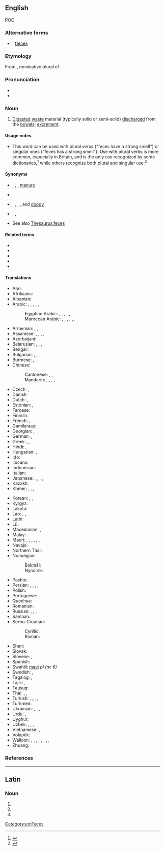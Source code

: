 {{also|fèces}}
==English==
{{wikipedia}}

POO
===Alternative forms===
* {{l|en|faeces}} {{qualifier|British}}, [[fæces]] {{qualifier|archaic}}

===Etymology===
From {{etyl|la|en}} {{m|la|faecēs}}, nominative plural of {{m|la|faex||residue, dregs}}.

===Pronunciation===
* {{IPA|/ˈfiːsiːz/|lang=en}}
* {{rhymes|iːsiːz|lang=en}}

===Noun===
{{en-plural noun}} {{tcx|North American|lang=en}}

# [[digested|Digested]] [[waste]] material (typically solid or semi-solid) [[discharge]]d from the [[bowel]]s; [[excrement]].

====Usage notes====
* This word can be used with plural verbs ("feces have a strong smell") or singular ones ("feces has a strong smell"). Use with plural verbs is more common, especially in Britain, and is the only use recognized by some dictionaries,<ref>{{R:Dictionary.com}}</ref> while others recognize both plural and singular use.<ref>{{R:TheFreeDictionary}}</ref>

====Synonyms====
* {{sense|discharged animal waste}} {{l|en|excrement}}, {{l|en|faecal matter}}, {{l|en|guano}} {{qualifier|of birds or bats only}}, [[manure]] {{qualifier|not used of human faeces}}
* {{l|en|night soil}} {{qualifier|euphemistic}}
* {{l|en|doo}}, {{l|en|poo}}, {{l|en|poop}}, {{l|en|boo-boo}}, and [[doody]] {{qualifier|euphemistic or hypocoristic}}
* {{l|en|crap}}, {{l|en|shit}}, {{l|en|turd}}, {{l|en|log}} {{qualifier|vulgar}}
* See also [[Thesaurus:feces]]

====Related terms====
* {{l|en|defecate}}
* {{l|en|fecal}}
* {{l|en|feceate}}
* {{l|en|feculence}}
* {{l|en|feculent}}

====Translations====
{{trans-top-see|digested waste material discharged from the bowels|poo|shit|stool}}
* Aari: {{t|aiw|tóoni}}
* Afrikaans: {{t|af|ontlasting}}
* Albanian: {{t|sq|feçe|f}}
* Arabic: {{t|ar|بِرَاز|m}}, {{t|ar|سَلْح|m}}, {{t+|ar|زُبْل|m}} {{qualifier|of animals}}, {{t|ar|رَوُث|m}} {{qualifier|of animals}}, {{t|ar|بَعْر|m}} {{qualifier|of animals}}, {{t|ar|فَضَلَات|f-p}}
*: Egyptian Arabic: {{t|arz|براز|m-p|tr=burāz}}, {{t|arz|فضلات|f-p|tr=faḍalāt}}, {{t|arz|زبل|m|tr=zebl|sc=Arab}} {{qualifier|of birds}}, {{t|arz|جلة|f|tr=gela|sc=Arab}} {{qualifier|of livestock}}, {{t|arz|خرا|m|tr=ḵara|sc=Arab}} {{qualifier|vulgar}}, {{t|arz|كاكا|f|tr=kaka|sc=Arab}} {{qualifier|childish}}
*: Moroccan Arabic: {{t|ary|جروج|tr=ḵruj}} {{qualifier|polite}}, {{t|ary|كاكا|tr=kaka}} {{qualifier|childish}}, {{t|ary|زبل|tr=zbel}} {{qualifier|somewhat vulgar}}, {{t|ary|بزق|tr=bzaq}} {{qualifier|of birds}}, {{t|ary|بريو|tr=berriw}} {{qualifier|of sheep, camels}}, {{t|ary|خضار|tr=xedar}} {{qualifier|of bovines}}, {{t|ary|رود|tr=roud}} {{qualifier|of equines}}
* Armenian: {{t+|hy|կղանք}}, {{t+|hy|կղկղանք}}, {{t+|hy|արտաթորանք}}
* Assamese: {{t|as|হগা}}, {{t|as|গু}}, {{t|as|পাইখেনা}}, {{t|as|শৌচ}}, {{t|as|মল}}
* Azerbaijani: {{t|az|nəcis}}
* Belarusian: {{t|be|фека́ліі|f-p|sc=Cyrl}}, {{t|be|спаражне́ння|n-p|sc=Cyrl}}, {{t|be|экскрыме́нты|m-p|sc=Cyrl}}, {{t|be|кал|m|sc=Cyrl}}
* Bengali: {{t|bn|টাট্টী}}
* Bulgarian: {{t|bg|фека́лии|f-p|sc=Cyrl}}, {{t+|bg|екскреме́нти|m-p|sc=Cyrl}}, {{t|bg|изпражнение|alt=изпражне́ния|n-p}}
* Burmese: {{t|my|ချေး|sc=Mymr}}, {{t+|my|မစင်|sc=Mymr}}
* Chinese:
*: Cantonese: {{t|yue|屎|tr=si2|sc=Hani}}, {{t|yue|糞便}}, {{t|yue|粪便|tr=fan3 bin6}}
*: Mandarin: {{t+|cmn|糞|sc=Hani}}, {{t+|cmn|粪|tr=fèn|sc=Hani}}, {{t+|cmn|糞便|sc=Hani}}, {{t+|cmn|粪便|tr=fènbiàn|sc=Hani}}, {{t+|cmn|屎|tr=shǐ|sc=Hani}}
* Czech: {{t+|cs|stolice|f}}, {{t+|cs|výkal|m}}
* Danish: {{t+|da|afføring|c}}
* Dutch: {{t+|nl|faeces|p}}, {{t+|nl|uitwerpselen|n}}
* Estonian: {{t|et|fekaalid|p}}, {{t+|et|roe}}
* Faroese: {{t|fo|skarn|n}}
* Finnish: {{t+|fi|uloste}}
* French: {{t+|fr|fèces|f-p}}, {{t+|fr|excrément|m}}
* Gamilaraay: {{t|kld|guna}}
* Georgian: {{t|ka|ფეკალია}}, {{t|ka|განავალი}}
* German: {{t+|de|Fäkalien|f-p}}, {{t+|de|Kot|m}}
* Greek: {{t+|el|περιττώματα|n-p}}, {{t+|el|κόπρανα|n-p}}, {{qualifier|obscene}} {{t+|el|σκατά|n-p}}
* Hindi: {{t+|hi|टट्टी}}, {{t+|hi|मल|m}}
* Hungarian: {{t+|hu|széklet}}, {{t+|hu|ürülék}}
* Ido: {{t+|io|feko}}
* Ilocano: {{t|ilo|takki}}
* Indonesian: {{t+|id|tinja}}
* Italian: {{t+|it|feci|f-p}}
* Japanese: {{t+|ja|糞|tr=ふん, fun|sc=Jpan}}, {{t|ja|糞便|tr=ふんべん, funben|sc=Jpan}}, {{t+|ja|大便|tr=だいべん, daiben|sc=Jpan}}, {{t+|ja|うんこ|tr=unko|sc=Jpan}}, {{t+|ja|うんち|tr=unchi|sc=Jpan}}
* Kazakh: {{t|kk|нысап|sc=Cyrl}}
* Khmer: {{t+|km|លាមក}}, {{t+|km|ឧច្ចារ}}, {{t+|km|វច្ច}}, {{t+|km|គូទ}}
{{trans-mid}}
* Korean: {{t+|ko|똥}}, {{t+|ko|뒤}} {{qualifier|euphemism}}, {{t+|ko|응가}}
* Kyrgyz: {{t+|ky|фекалия|sc=Cyrl}}
* Lakota: {{t|lkt|čheslí}}
* Lao: {{t|lo|ອາຈົມ}}, {{t|lo|ອຸດຈາຣະ}}, {{t+|lo|ຂີ້}}
* Latin: {{t|la|faeces}}
* Lü: {{t|khb|ᦃᦲᧉ|sc=Talu}}
* Macedonian: {{t|mk|измет|m}}, {{t|mk|екскреме́нт|m}}
* Malay: {{t+|ms|tinja}}
* Maori: {{t|mi|hamuti}}, {{t|mi|roke}}, {{t|mi|tūtae}}, {{t|mi|tiko}}, {{t|mi|hamiti}}, {{t|mi|kurakura}}, {{t|mi|weta}}
* Navajo: {{t|nv|chąąʼ}}
* Northern Thai: {{t-needed|nod}}
* Norwegian:
*: Bokmål: {{t+|nb|avføring|m|f}}
*: Nynorsk: {{t|nn|avføring|f}}
* Pashto: {{t|ps|سوپه|f|tr=súрa}}
* Persian: {{t+|fa|گه|tr=goh|sc=fa-Arab}}, {{t+|fa|ان|tr=an|sc=fa-Arab}}, {{t+|fa|پهن|tr=pehen|sc=fa-Arab}}, {{t+|fa|مدفوع|tr=madfu'|sc=fa-Arab}}, {{t+|fa|براز|tr=borâz|sc=fa-Arab}}
* Polish: {{t+|pl|kał|m}}
* Portuguese: {{t+|pt|fezes|f-p}}
* Quechua: {{t+|qu|aka}}
* Romanian: {{t|ro|fecale|f-p}}
* Russian: {{t+|ru|испражнение|alt=испражне́ния|n-p}}, {{t+|ru|экскремент|alt=экскреме́нты|m-p}}, {{t+|ru|кал|m}} {{qualifier|medicine}}, {{t+|ru|фека́лии|f-p}}
* Samoan: {{t|sm|tae}}
* Serbo-Croatian:
*: Cyrillic: {{t|sh|измет|m}}
*: Roman: {{t+|sh|izmet|m}}
* Shan: {{t-needed|shn}}
* Slovak: {{t|sk|výkal|m}}
* Slovene: {{t|sl|iztrebek|m}}, {{t+|sl|blato|n}}
* Spanish: {{t+|es|heces|f-p}}
* Swahili: [[mavi]] ''pl (nc 6)''
* Swedish: {{t+|sv|avföring}}, {{t+|sv|träck}}
* Tagalog: {{t+|tl|tae}}, {{t|tl|dumi}}
* Tajik: {{t|tg|саргин|sc=Cyrl}}, {{t|tg|наҷосат|sc=Cyrl}}
* Tausug: {{t|tsg|tay'}}
* Thai: {{t|th|อาจม}}, {{t+|th|อุจจาระ}}, {{t+|th|ขี้}}
* Turkish: {{t+|tr|bok}}, {{t+|tr|fışkı}}, {{t+|tr|dışkı}}, {{t+|tr|kaka}}, {{t+|tr|pislik}}
* Turkmen: {{t|tk|bok}}
* Ukrainian: {{t|uk|фека́лії|f-p|sc=Cyrl}}, {{t|uk|ви́порожнення|n|sc=Cyrl}}, {{t|uk|екскреме́нти|m-p|sc=Cyrl}}, {{t|uk|кал|m|sc=Cyrl}}
* Urdu: {{t|ur|باٹھروم|tr=bathrum}}, {{t|ur|پا خانہ|tr=pā ḵẖānā}}
* Uyghur: {{t|ug|گەندە}}
* Uzbek: {{t+|uz|kal}}, {{t+|uz|axlat}}, {{t+|uz|najas}}, {{t+|uz|tezak}}
* Vietnamese: {{t+|vi|cứt}}, {{t+|vi|phân}}
* Volapük: {{t+|vo|jiedot}}
* Walloon: {{t|wa|crotes}} {{qualifier|gneneral, neutral}}, {{t|wa|caca}} {{qualifier|polite}}, {{t+|wa|stron}} {{qualifier|used of animals, or impolitely of humans}}, {{t+|wa|flate}} {{qualifier|of bovines}}, {{t+|wa|polene}} {{qualifier|of poultry}}, {{t|wa|crotin}} {{qualifier|of equines}}, {{t+|wa|petale}}, {{t|wa|pecale}} {{qualifier|of rabbits, small ruminants}}, {{t|wa|crotale}} {{qualifier|of rabbits, small ruminants}}
* Zhuang: {{t|za|haex}}
{{trans-bottom}}

===References===
<references/>

[[Category:en:Feces]]

----

==Latin==

===Noun===
{{la-noun-form|fecēs}}

# {{inflection of|fex||nom|p|lang=la}}
# {{inflection of|fex||acc|p|lang=la}}
# {{inflection of|fex||voc|p|lang=la}}